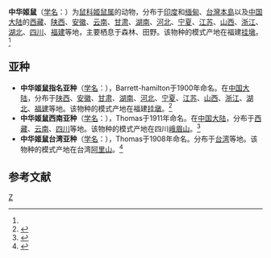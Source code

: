 {{Speciesbox 
| genus = Apodemus
| species = draco
| name = 中华姬鼠<ref name=msw>{{MSW3|pages=894-1531}}</ref>
| status = LC | status_system = iucn3.1 
| status_ref = <ref name=iucn>{{IUCN2008| assessors = Lunde, D. & Molur, S. | year = 2008 | id = 1891 | title = Apodemus draco |downloaded = 2009-4-30}}</ref>
| authority = (Barrett-hamilton, 1900)<ref name='id1048'>{{cite web| url =http://www.bioinfo.cn/db05/BjdwSpecies.php?action=view&id=1048| title =中华姬鼠| work =《中国动物物种编目数据库》| publisher =中国科学院微生物研究所| author =中国科学院动物研究所| accessdate =2009-03-27| deadurl =yes| archiveurl =https://web.archive.org/web/20160305054719/http://www.bioinfo.cn/db05/BjdwSpecies.php?action=view&id=1048| archivedate =2016-03-05}}</ref>
}}

'''中华姬鼠'''（[[学名|学名]]：{{lang|la|''Apodemus draco''}}）为[[鼠科|鼠科]][[姬鼠属|姬鼠属]]的动物，分布于[[印度|印度]]和[[缅甸|缅甸]]、[[台灣島|台灣本島]]以及[[中国大陆|中国大陆]]的[[西藏|西藏]]、[[陕西|陕西]]、[[安徽|安徽]]、[[云南|云南]]、[[甘肃|甘肃]]、[[湖南|湖南]]、[[河北|河北]]、[[宁夏|宁夏]]、[[江苏|江苏]]、[[山西|山西]]、[[浙江|浙江]]、[[湖北|湖北]]、[[四川|四川]]、[[福建|福建]]等地，主要栖息于森林、田野。该物种的模式产地在福建[[挂墩|挂墩]]。<ref name='id1048'/>

==亚种==
*'''中华姬鼠指名亚种'''（[[学名|学名]]：{{lang|la|''Apodemus draco draco''}}），Barrett-hamilton于1900年命名。在[[中国大陆|中国大陆]]，分布于[[陕西|陕西]]、[[安徽|安徽]]、[[甘肃|甘肃]]、[[湖南|湖南]]、[[河北|河北]]、[[宁夏|宁夏]]、[[江苏|江苏]]、[[山西|山西]]、[[浙江|浙江]]、[[湖北|湖北]]、[[福建|福建]]等地。该物种的模式产地在福建[[挂墩|挂墩]]。<ref name='id1049'>{{cite web| url =http://www.bioinfo.cn/db05/BjdwSpecies.php?action=view&id=1049| title =中华姬鼠指名亚种| work =《中国动物物种编目数据库》| publisher =中国科学院微生物研究所| author =中国科学院动物研究所| accessdate =2009-03-27| deadurl =yes| archiveurl =https://web.archive.org/web/20160305033110/http://www.bioinfo.cn/db05/BjdwSpecies.php?action=view&id=1049| archivedate =2016-03-05}}</ref>
*'''中华姬鼠西南亚种'''（[[学名|学名]]：{{lang|la|''Apodemus draco orestes''}}），Thomas于1911年命名。在[[中国大陆|中国大陆]]，分布于[[西藏|西藏]]、[[云南|云南]]、[[四川|四川]]等地。该物种的模式产地在四川[[峨眉山|峨眉山]]。<ref name='id1050'>{{cite web| url =http://www.bioinfo.cn/db05/BjdwSpecies.php?action=view&id=1050| title =中华姬鼠西南亚种| work =《中国动物物种编目数据库》| publisher =中国科学院微生物研究所| author =中国科学院动物研究所| accessdate =2009-03-27| deadurl =yes| archiveurl =https://web.archive.org/web/20160305053533/http://www.bioinfo.cn/db05/BjdwSpecies.php?action=view&id=1050| archivedate =2016-03-05}}</ref>
*'''中华姬鼠台湾亚种'''（[[学名|学名]]：{{lang|la|''Apodemus draco semotus''}}），Thomas于1908年命名。分布于[[台湾|台湾]]等地。该物种的模式产地在台湾[[阿里山山脈|阿里山]]。<ref name='id1051'>{{cite web| url =http://www.bioinfo.cn/db05/BjdwSpecies.php?action=view&id=1051| title =中华姬鼠台湾亚种| work =《中国动物物种编目数据库》| publisher =中国科学院微生物研究所| author =中国科学院动物研究所| accessdate =2009-03-27| deadurl =yes| archiveurl =https://web.archive.org/web/20150402114348/http://www.bioinfo.cn/db05/BjdwSpecies.php?action=view&id=1051| archivedate =2015-04-02}}</ref>

== 参考文献 ==
{{reflist}}
{{Taxonbar|from=Q1770765}}

[[Category:姬鼠属|Z]]